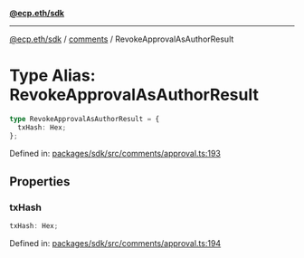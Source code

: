 [**@ecp.eth/sdk**](../../index.mdx)

***

[@ecp.eth/sdk](/sdk-reference/index.mdx) / [comments](/sdk-reference/comments/index.mdx) / RevokeApprovalAsAuthorResult

# Type Alias: RevokeApprovalAsAuthorResult

```ts
type RevokeApprovalAsAuthorResult = {
  txHash: Hex;
};
```

Defined in: [packages/sdk/src/comments/approval.ts:193](https://github.com/ecp-eth/comments-monorepo/blob/main/packages/sdk/src/comments/approval.ts#L193)

## Properties

### txHash

```ts
txHash: Hex;
```

Defined in: [packages/sdk/src/comments/approval.ts:194](https://github.com/ecp-eth/comments-monorepo/blob/main/packages/sdk/src/comments/approval.ts#L194)

